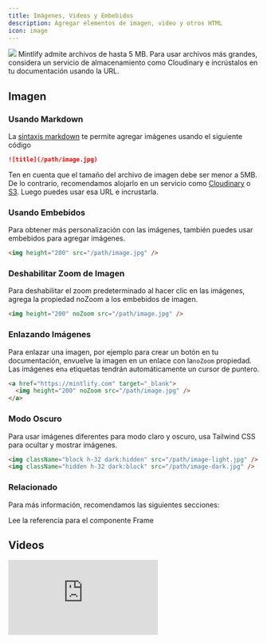 ```yaml
---
title: Imágenes, Videos y Embebidos
description: Agregar elementos de imagen, video y otros HTML
icon: image
---
```


<img className="rounded-xl" src="https://mintlify-assets.b-cdn.net/bigbend.jpg" />

<Info>
  Mintlify admite archivos de hasta 5 MB. Para usar archivos más grandes, considera un servicio de almacenamiento como Cloudinary e incrústalos en tu documentación usando la URL.
</Info>

## Imagen

### Usando Markdown

La [sintaxis markdown](https://www.markdownguide.org/basic-syntax/#images) te permite agregar imágenes usando el siguiente código

```md
![title](/path/image.jpg)
```

Ten en cuenta que el tamaño del archivo de imagen debe ser menor a 5MB. De lo contrario, recomendamos alojarlo en un servicio como [Cloudinary](https://cloudinary.com/) o [S3](https://aws.amazon.com/s3/). Luego puedes usar esa URL e incrustarla.

### Usando Embebidos

Para obtener más personalización con las imágenes, también puedes usar embebidos para agregar imágenes.

```html
<img height="200" src="/path/image.jpg" />
```

### Deshabilitar Zoom de Imagen

Para deshabilitar el zoom predeterminado al hacer clic en las imágenes, agrega la propiedad noZoom a los embebidos de imagen.

```html
<img height="200" noZoom src="/path/image.jpg" />
```

### Enlazando Imágenes

Para enlazar una imagen, por ejemplo para crear un botón en tu documentación, envuelve la imagen en un enlace con la`noZoom` propiedad. Las imágenes en`a` etiquetas tendrán automáticamente un cursor de puntero.

```html
<a href="https://mintlify.com" target="_blank">
  <img height="200" noZoom src="/path/image.jpg" />
</a>
```

### Modo Oscuro

Para usar imágenes diferentes para modo claro y oscuro, usa Tailwind CSS para ocultar y mostrar imágenes.

```html
<img className="block h-32 dark:hidden" src="/path/image-light.jpg" />
<img className="hidden h-32 dark:block" src="/path/image-dark.jpg" />
```

### Relacionado

Para más información, recomendamos las siguientes secciones:

<Card title="Frame Component Reference" icon="frame" href="/content/components/frames">
  Lee la referencia para el componente Frame
</Card>

## Videos

<iframe className="w-full aspect-video rounded-xl" src="https://www.youtube.com/embed/4KzFe50RQkQ" title="YouTube video player" frameBorder="0" allow="accelerometer; autoplay; clipboard-write; encrypted-media; gyroscope; picture-in-picture" allowFullScreen />

<br />

<Tip>
  Mintlify admite [etiquetas HTML en Markdown](https://www.markdownguide.org/basic-syntax/#html). Esto es útil si prefieres etiquetas HTML a la sintaxis Markdown, y te permite crear documentación con flexibilidad infinita.
</Tip>

Para videos de YouTube usa:

```html
<iframe
  width="560"
  height="315"
  src="https://www.youtube.com/embed/4KzFe50RQkQ"
  title="YouTube video player"
  frameborder="0"
  allow="accelerometer; autoplay; clipboard-write; encrypted-media; gyroscope; picture-in-picture"
  allowfullscreen
></iframe>
```

Para otros videos, usa:

```html
<video
  controls
  className="w-full aspect-video"
  src="link-to-your-video.com"
></video>
```

Para reproducir el video automáticamente, usa:

```html
<video
  autoPlay
  muted
  loop
  playsInline
  className="w-full aspect-video"
  src="link-to-your-video.com"
></video>
```

<Warning>
  Ya que Mintlify necesita adherirse a la sintaxis JSX, los atributos de doble palabra deberán escribirse en camelCase: autoPlay, playsInline.
</Warning>

## iFrames

Carga otra página HTML dentro del documento.

```html
<iframe src="https://www.youtube.com/embed/4KzFe50RQkQ"> </iframe>
```

<Tip>
  Aunque no es obligatorio, recomendamos agregar los`alt` y `title` atributos a las imágenes para mejor SEO y accesibilidad. Aprende más en [imagen
  SEO](https://yoast.com/image-seo-alt-tag-and-title-tag-optimization/).
</Tip>
